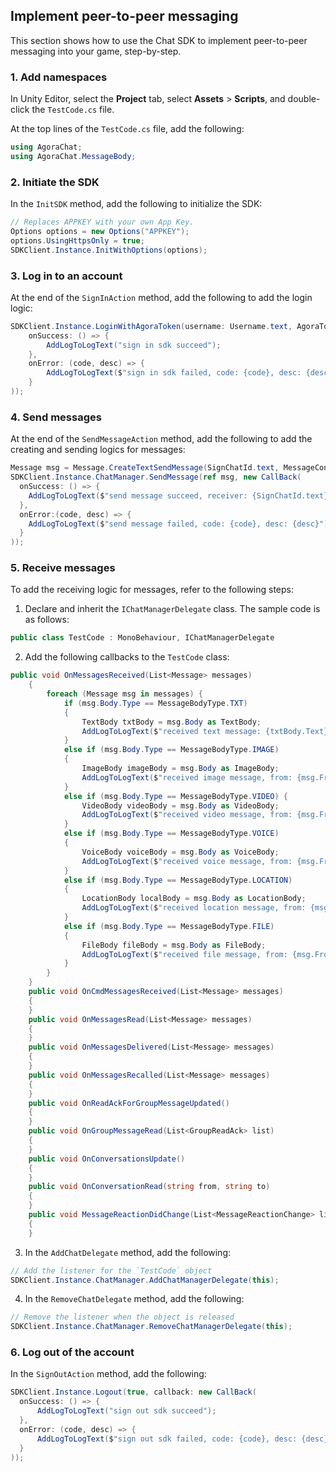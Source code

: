 <PlatformWrapper platform="unity">

## Implement peer-to-peer messaging

This section shows how to use the Chat SDK to implement peer-to-peer messaging into your game, step-by-step.

### 1. Add namespaces

In Unity Editor, select the **Project** tab, select **Assets** > **Scripts**, and double-click the `TestCode.cs` file.

At the top lines of the `TestCode.cs` file, add the following:

```c#
using AgoraChat;
using AgoraChat.MessageBody;
```

### 2. Initiate the SDK

In the `InitSDK` method, add the following to initialize the SDK:

```c#
// Replaces APPKEY with your own App Key.
Options options = new Options("APPKEY");
options.UsingHttpsOnly = true;
SDKClient.Instance.InitWithOptions(options);
```

### 3. Log in to an account

At the end of the `SignInAction` method, add the following to add the login logic:

```c#
SDKClient.Instance.LoginWithAgoraToken(username: Username.text, AgoraToken.text, callback: new CallBack(
    onSuccess: () => {
        AddLogToLogText("sign in sdk succeed");
    },
    onError: (code, desc) => {
        AddLogToLogText($"sign in sdk failed, code: {code}, desc: {desc}");
    }
));
```

### 4. Send messages

At the end of the `SendMessageAction` method, add the following to add the creating and sending logics for messages:

```c#
Message msg = Message.CreateTextSendMessage(SignChatId.text, MessageContent.text);
SDKClient.Instance.ChatManager.SendMessage(ref msg, new CallBack(
  onSuccess: () => {
    AddLogToLogText($"send message succeed, receiver: {SignChatId.text},  message: {MessageContent.text}");
  },
  onError:(code, desc) => {
    AddLogToLogText($"send message failed, code: {code}, desc: {desc}");
  }         
));
```

### 5. Receive messages

To add the receiving logic for messages, refer to the following steps:

1. Declare and inherit the `IChatManagerDelegate` class. The sample code is as follows:

```c#
public class TestCode : MonoBehaviour, IChatManagerDelegate
```

2. Add the following callbacks to the `TestCode` class:

```c#
public void OnMessagesReceived(List<Message> messages)
    {
        foreach (Message msg in messages) {
            if (msg.Body.Type == MessageBodyType.TXT)
            {
                TextBody txtBody = msg.Body as TextBody;
                AddLogToLogText($"received text message: {txtBody.Text}, from: {msg.From}");
            }
            else if (msg.Body.Type == MessageBodyType.IMAGE)
            {
                ImageBody imageBody = msg.Body as ImageBody;
                AddLogToLogText($"received image message, from: {msg.From}");
            }
            else if (msg.Body.Type == MessageBodyType.VIDEO) {
                VideoBody videoBody = msg.Body as VideoBody;
                AddLogToLogText($"received video message, from: {msg.From}");
            }
            else if (msg.Body.Type == MessageBodyType.VOICE)
            {
                VoiceBody voiceBody = msg.Body as VoiceBody;
                AddLogToLogText($"received voice message, from: {msg.From}");
            }
            else if (msg.Body.Type == MessageBodyType.LOCATION)
            {
                LocationBody localBody = msg.Body as LocationBody;
                AddLogToLogText($"received location message, from: {msg.From}");
            }
            else if (msg.Body.Type == MessageBodyType.FILE)
            {
                FileBody fileBody = msg.Body as FileBody;
                AddLogToLogText($"received file message, from: {msg.From}");
            }
        }
    }
    public void OnCmdMessagesReceived(List<Message> messages)
    {
    }
    public void OnMessagesRead(List<Message> messages)
    {
    }
    public void OnMessagesDelivered(List<Message> messages)
    {
    }
    public void OnMessagesRecalled(List<Message> messages)
    {
    }
    public void OnReadAckForGroupMessageUpdated()
    {
    }
    public void OnGroupMessageRead(List<GroupReadAck> list)
    {
    }
    public void OnConversationsUpdate()
    {
    }
    public void OnConversationRead(string from, string to)
    {
    }
    public void MessageReactionDidChange(List<MessageReactionChange> list)
    {
    }
```

3. In the `AddChatDelegate` method, add the following:

```c#
// Add the listener for the `TestCode` object
SDKClient.Instance.ChatManager.AddChatManagerDelegate(this);
```

4. In the `RemoveChatDelegate` method, add the following:

```c#
// Remove the listener when the object is released
SDKClient.Instance.ChatManager.RemoveChatManagerDelegate(this);
```

### 6. Log out of the account

In the `SignOutAction` method, add the following:

```c#
SDKClient.Instance.Logout(true, callback: new CallBack(
  onSuccess: () => {
      AddLogToLogText("sign out sdk succeed");
  },
  onError: (code, desc) => {
      AddLogToLogText($"sign out sdk failed, code: {code}, desc: {desc}");
  }
));
```

<a name="test"></a>

</PlatformWrapper>